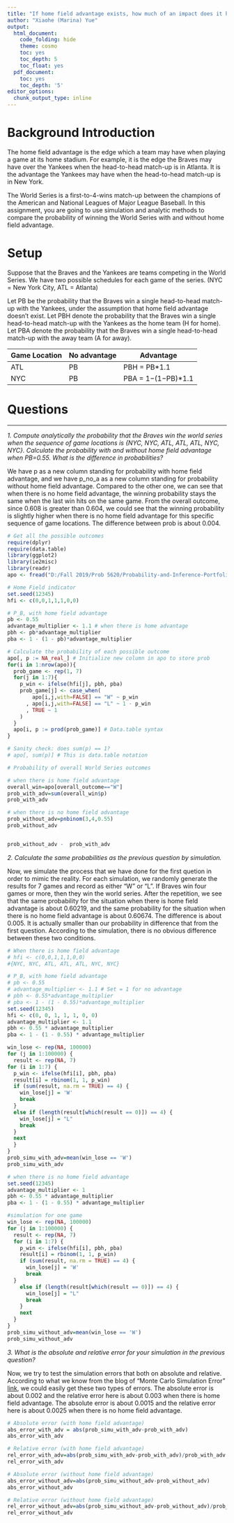 ```yaml
---
title: "If home field advantage exists, how much of an impact does it have on winning the world series?"
author: "Xiaohe (Marina) Yue"
output:
  html_document:
    code_folding: hide
    theme: cosmo
    toc: yes
    toc_depth: 5
    toc_float: yes
  pdf_document:
    toc: yes
    toc_depth: '5'
editor_options:
  chunk_output_type: inline
---
```


# Background Introduction

The home field advantage is the edge which a team may have when playing a game at its home stadium. For example, it is the edge the Braves may have over the Yankees when the head-to-head match-up is in Atlanta. It is the advantage the Yankees may have when the head-to-head match-up is in New York.

The World Series is a first-to-4-wins match-up between the champions of the American and National Leagues of Major League Baseball. In this assignment, you are going to use simulation and analytic methods to compare the probability of winning the World Series with and without home field advantage.




# Setup

Suppose that the Braves and the Yankees are teams competing in the World Series. We have two possible schedules for each game of the series. (NYC = New York City, ATL = Atlanta)

Let PB be the probability that the Braves win a single head-to-head match-up with the Yankees, under the assumption that home field advantage doesn’t exist. Let PBH denote the probability that the Braves win a single head-to-head match-up with the Yankees as the home team (H for home). Let PBA denote the probability that the Braves win a single head-to-head match-up with the away team (A for away).


Game Location  |   No advantage   |    Advantage
---------------|------------------|-----------------------
ATL	           |   PB	            |    PBH = PB*1.1
NYC	           |   PB	            |    PBA = 1−(1−PB)*1.1




# Questions
***

_1. Compute analytically the probability that the Braves win the world series when the sequence of game locations is {NYC, NYC, ATL, ATL, ATL, NYC, NYC}. Calculate the probability with and without home field advantage when PB=0.55. What is the difference in probabilities?_

We have p as a new column standing for probability with home field advantage, and we have p_no_a as a new column standing for probability without home field advantage. Compared to the other one, we can see that when there is no home field advantage, the winning probability stays the same when the last win hits on the same game. From the overall outcome, since 0.608 is greater than 0.604, we could see that the winning probability is slightly higher when there is no home field advantage for this specific sequence of game locations. The difference between prob is about 0.004.
```r
# Get all the possible outcomes
require(dplyr)
require(data.table)
library(ggplot2)
library(ie2misc)
library(readr)
apo <- fread("D:/Fall 2019/Prob 5620/Probability-and-Inference-Portfolio-Yue-Marina/04-world-series-home-field/all-possible-world-series-outcomes.csv")
```

```r
# Home Field indicator
set.seed(12345)
hfi <- c(0,0,1,1,1,0,0)

# P_B, with home field advantage
pb <- 0.55
advantage_multiplier <- 1.1 # when there is home advantage
pbh <- pb*advantage_multiplier
pba <- 1 - (1 - pb)*advantage_multiplier

# Calculate the probability of each possible outcome
apo[, p := NA_real_] # Initialize new column in apo to store prob
for(i in 1:nrow(apo)){
  prob_game <- rep(1, 7)
  for(j in 1:7){
    p_win <- ifelse(hfi[j], pbh, pba)
    prob_game[j] <- case_when(
        apo[i,j,with=FALSE] == "W" ~ p_win
      , apo[i,j,with=FALSE] == "L" ~ 1 - p_win
      , TRUE ~ 1
    )
  }
  apo[i, p := prod(prob_game)] # Data.table syntax
}

# Sanity check: does sum(p) == 1?
# apo[, sum(p)] # This is data.table notation

# Probability of overall World Series outcomes

# when there is home field advantage
overall_win=apo[overall_outcome=="W"]
prob_with_adv=sum(overall_win$p)
prob_with_adv

# when there is no home field advantage
prob_without_adv=pnbinom(3,4,0.55)
prob_without_adv


prob_without_adv -  prob_with_adv
```




_2. Calculate the same probabilities as the previous question by simulation._

Now, we simulate the process that we have done for the first quetion in order to mimic the reality. For each simulation, we randomly generate the results for 7 games and record as either "W" or "L". If Braves win four games or more, then they win the world series. After the repetition, we see that the same probability for the situation when there is home field advantage is about 0.60219, and the same probability for the situation when there is no home field advantage is about 0.60674. The difference is about 0.005. It is actually smaller than our probability in difference that from the first question. According to the simulation, there is no obvious difference between these two conditions.
```r
# When there is home field advantage
# hfi <- c(0,0,1,1,1,0,0) 
#{NYC, NYC, ATL, ATL, ATL, NYC, NYC}

# P_B, with home field advantage
# pb <- 0.55
# advantage_multiplier <- 1.1 # Set = 1 for no advantage
# pbh <- 0.55*advantage_multiplier
# pba <- 1 - (1 - 0.55)*advantage_multiplier
set.seed(12345)
hfi <- c(0, 0, 1, 1, 1, 0, 0)
advantage_multiplier <- 1.1 
pbh <- 0.55 * advantage_multiplier
pba <- 1 - (1 - 0.55) * advantage_multiplier

win_lose <- rep(NA, 100000)
for (j in 1:100000) {
  result <- rep(NA, 7)
for (i in 1:7) {
  p_win <- ifelse(hfi[i], pbh, pba)
  result[i] = rbinom(1, 1, p_win)
  if (sum(result, na.rm = TRUE) == 4) {
    win_lose[j] = 'W'
    break
  }
  else if (length(result[which(result == 0)]) == 4) {
    win_lose[j] = "L"
    break
  }
  next
  }
}
prob_simu_with_adv=mean(win_lose == 'W')
prob_simu_with_adv
```


```r
# when there is no home field advantage
set.seed(12345)
advantage_multiplier <- 1
pbh <- 0.55 * advantage_multiplier
pba <- 1 - (1 - 0.55) * advantage_multiplier

#simulation for one game
win_lose <- rep(NA, 100000)
for (j in 1:100000) {
  result <- rep(NA, 7)
  for (i in 1:7) {
    p_win <- ifelse(hfi[i], pbh, pba)
    result[i] = rbinom(1, 1, p_win)
    if (sum(result, na.rm = TRUE) == 4) {
      win_lose[j] = 'W'
      break
  }
    else if (length(result[which(result == 0)]) == 4) {
      win_lose[j] = "L"
      break
    }
    next
  }
}
prob_simu_without_adv=mean(win_lose == 'W')
prob_simu_without_adv
```



_3. What is the absolute and relative error for your simulation in the previous question?_

Now, we try to test the simulation errors that both on absolute and relative. According to what we know from the blog of "Monte Carlo Simulation Error" [link](https://github.com/marinayxh/Probability-and-Inference-Portfolio-Yue-Marina-/tree/master/02-monte-carlo-error), we could easily get these two types of errors. The absolute error is about 0.002 and the relative error here is about 0.003 when there is home field advantage. The absolute error is about 0.0015 and the relative error here is about 0.0025 when there is no home field advantage. 
```r
# Absolute error (with home field advantage)
abs_error_with_adv = abs(prob_simu_with_adv-prob_with_adv)
abs_error_with_adv
```
```r
# Relative error (with home field advantage)
rel_error_with_adv=abs(prob_simu_with_adv-prob_with_adv)/prob_with_adv
rel_error_with_adv
```

```r
# Absolute error (without home field advantage)
abs_error_without_adv=abs(prob_simu_without_adv-prob_without_adv)
abs_error_without_adv
```

```r
# Relative error (without home field advantage)
rel_error_without_adv=abs(prob_simu_without_adv-prob_without_adv)/prob_without_adv
rel_error_without_adv
```